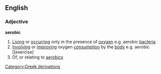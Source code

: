 ==English==
===Adjective===
'''aerobic'''
#[[Living]] or [[occurring]] only in the presence of [[oxygen]] e.g. aerobic [[bacteria]]
#[[Involving]] or [[improving]] oxygen [[consumption]] by the [[body]] e.g. aerobic [[exercise]
#Of, or relating to [[aerobics]]
[[Category:Greek derivations]]
